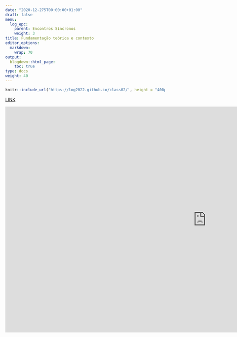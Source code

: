 ---
date: "2020-12-275T00:00:00+01:00"
draft: false
menu:
  log_epc:
    parent: Encontros Síncronos
    weight: 3
title: Fundamentação teórica e contexto
editor_options: 
  markdown: 
    wrap: 70
output: 
  blogdown::html_page:
    toc: true
type: docs
weight: 40
---

```{r echo=FALSE, message=FALSE, warning=FALSE}
knitr::include_url('https://log2022.github.io/class02/', height = "400px")
```

[LINK](https://log2022.github.io/class02/)


<iframe width="1268" height="713" src="https://www.youtube.com/embed/rl-GPDv6bc0" title="YouTube video player" frameborder="0" allow="accelerometer; autoplay; clipboard-write; encrypted-media; gyroscope; picture-in-picture" allowfullscreen></iframe>
